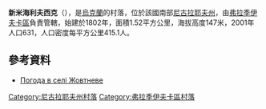 {{coord|47|48|12|N|30|44|11|E|scale:100000|display=title}}

'''新米海利夫西克'''（{{lang-uk|Новомихайлівське}}），是[[烏克蘭|烏克蘭]]的村落，位於該國南部[[尼古拉耶夫州|尼古拉耶夫州]]，由[[弗拉季伊夫卡區|弗拉季伊夫卡區]]負責管轄，始建於1802年，面積1.52平方公里，海拔高度147米，2001年人口631，人口密度每平方公里415.1人。

==參考資料==
* [http://weather.in.ua/ua/nikolaevskaja/7842 Погода в селі Жовтневе] {{Wayback|url=http://weather.in.ua/ua/nikolaevskaja/7842 |date=20160606201120 }}

[[Category:尼古拉耶夫州村落|Category:尼古拉耶夫州村落]]
[[Category:弗拉季伊夫卡區村落|Category:弗拉季伊夫卡區村落]]


{{Mykolaiv-geo-stub}}
